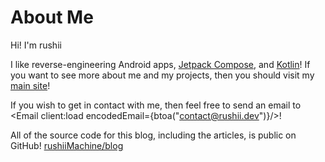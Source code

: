 
# About Me

Hi! I'm rushii

I like reverse-engineering Android apps, [Jetpack Compose], and [Kotlin]!
If you want to see more about me and my projects, then you should visit
my [main site](https://rushii.dev)!

If you wish to get in contact with me, then feel free to send an email to
<Email client:load encodedEmail={btoa("contact@rushii.dev")}/>!

All of the source code for this blog, including the articles, is public on GitHub! [rushiiMachine/blog]

[Jetpack Compose]: https://developer.android.com/compose
[Kotlin]: https://kotlinlang.org/

[rushiiMachine/blog]: https://github.com/rushiiMachine/blog
